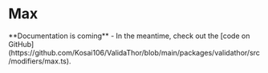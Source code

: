 
# Max

<Callout emoji="⚠️">
  **Documentation is coming** - In the meantime, check out the [code on GitHub](https://github.com/Kosai106/ValidaThor/blob/main/packages/validathor/src/modifiers/max.ts).
</Callout>
